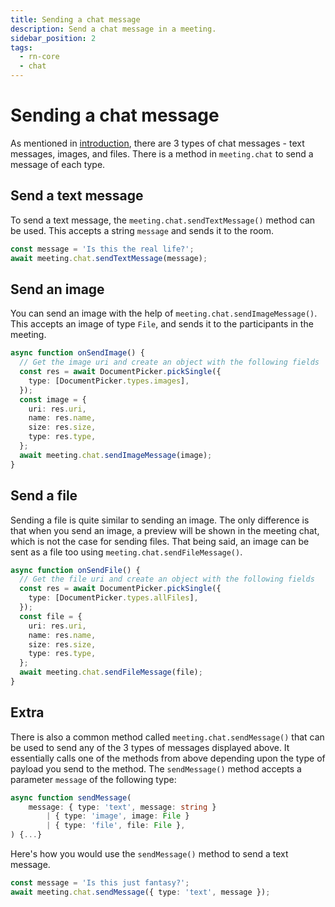 ```yaml
---
title: Sending a chat message
description: Send a chat message in a meeting.
sidebar_position: 2
tags:
  - rn-core
  - chat
---
```


# Sending a chat message

As mentioned in [introduction](./introduction), there are 3 types of chat
messages - text messages, images, and files. There is a method in `meeting.chat`
to send a message of each type.

## Send a text message

To send a text message, the `meeting.chat.sendTextMessage()` method can be used.
This accepts a string `message` and sends it to the room.

```ts
const message = 'Is this the real life?';
await meeting.chat.sendTextMessage(message);
```

## Send an image

You can send an image with the help of `meeting.chat.sendImageMessage()`. This
accepts an image of type `File`, and sends it to the participants in the
meeting.

```ts
async function onSendImage() {
  // Get the image uri and create an object with the following fields
  const res = await DocumentPicker.pickSingle({
    type: [DocumentPicker.types.images],
  });
  const image = {
    uri: res.uri,
    name: res.name,
    size: res.size,
    type: res.type,
  };
  await meeting.chat.sendImageMessage(image);
}
```

## Send a file

Sending a file is quite similar to sending an image. The only difference is that
when you send an image, a preview will be shown in the meeting chat, which is
not the case for sending files. That being said, an image can be sent as a file
too using `meeting.chat.sendFileMessage()`.

```ts
async function onSendFile() {
  // Get the file uri and create an object with the following fields
  const res = await DocumentPicker.pickSingle({
    type: [DocumentPicker.types.allFiles],
  });
  const file = {
    uri: res.uri,
    name: res.name,
    size: res.size,
    type: res.type,
  };
  await meeting.chat.sendFileMessage(file);
}
```

## Extra

There is also a common method called `meeting.chat.sendMessage()` that can be
used to send any of the 3 types of messages displayed above. It essentially
calls one of the methods from above depending upon the type of payload you send
to the method. The `sendMessage()` method accepts a parameter `message` of the
following type:

```ts
async function sendMessage(
    message: { type: 'text', message: string }
        | { type: 'image', image: File }
        | { type: 'file', file: File },
) {...}
```

Here's how you would use the `sendMessage()` method to send a text message.

```ts
const message = 'Is this just fantasy?';
await meeting.chat.sendMessage({ type: 'text', message });
```

<head>
  <title>React Native Core Sending a chat message</title>
</head>
